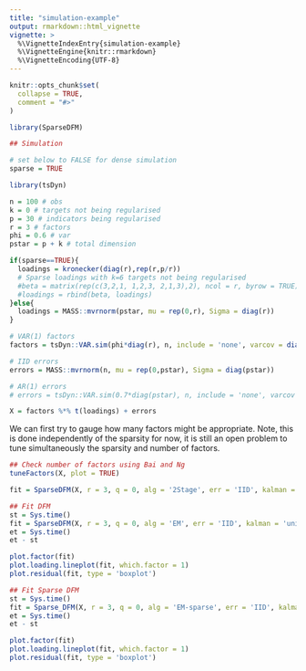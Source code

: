 ```yaml
---
title: "simulation-example"
output: rmarkdown::html_vignette
vignette: >
  %\VignetteIndexEntry{simulation-example}
  %\VignetteEngine{knitr::rmarkdown}
  %\VignetteEncoding{UTF-8}
---
```


```r
knitr::opts_chunk$set(
  collapse = TRUE,
  comment = "#>"
)
```

```r
library(SparseDFM)
```

```r
## Simulation 

# set below to FALSE for dense simulation
sparse = TRUE

library(tsDyn)

n = 100 # obs
k = 0 # targets not being regularised
p = 30 # indicators being regularised
r = 3 # factors 
phi = 0.6 # var 
pstar = p + k # total dimension

if(sparse==TRUE){
  loadings = kronecker(diag(r),rep(r,p/r))
  # Sparse loadings with k=6 targets not being regularised 
  #beta = matrix(rep(c(3,2,1, 1,2,3, 2,1,3),2), ncol = r, byrow = TRUE) 
  #loadings = rbind(beta, loadings)
}else{
  loadings = MASS::mvrnorm(pstar, mu = rep(0,r), Sigma = diag(r))
}

# VAR(1) factors 
factors = tsDyn::VAR.sim(phi*diag(r), n, include = 'none', varcov = diag(r))

# IID errors 
errors = MASS::mvrnorm(n, mu = rep(0,pstar), Sigma = diag(pstar))

# AR(1) errors 
# errors = tsDyn::VAR.sim(0.7*diag(pstar), n, include = 'none', varcov = diag(pstar))

X = factors %*% t(loadings) + errors 

```

We can first try to gauge how many factors might be appropriate. Note, this is done independently of the sparsity for now, it is still an open problem to tune simultaneously the sparsity and number of factors.

```r

## Check number of factors using Bai and Ng 
tuneFactors(X, plot = TRUE)

```

```r


fit = SparseDFM(X, r = 3, q = 0, alg = '2Stage', err = 'IID', kalman = 'univariate', standardize = FALSE, max_iter = 100, threshold = 1e-4)

## Fit DFM 
st = Sys.time()
fit = SparseDFM(X, r = 3, q = 0, alg = 'EM', err = 'IID', kalman = 'univariate', standardize = FALSE, max_iter = 100, threshold = 1e-4)
et = Sys.time()
et - st 

plot.factor(fit)
plot.loading.lineplot(fit, which.factor = 1)
plot.residual(fit, type = 'boxplot')

```

```r
## Fit Sparse DFM 
st = Sys.time()
fit = Sparse_DFM(X, r = 3, q = 0, alg = 'EM-sparse', err = 'IID', kalman = 'univariate', standardize = FALSE, max_iter = 100, threshold = 1e-4)
et = Sys.time()
et - st 

plot.factor(fit)
plot.loading.lineplot(fit, which.factor = 1)
plot.residual(fit, type = 'boxplot')

```
